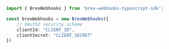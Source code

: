 ```typescript index.ts
import { BrexWebhooks } from 'brex-webhooks-typescript-sdk';

const brexWebhooks = new BrexWebhooks({
    // OAuth2 security scheme
    clientId: "CLIENT_ID",
    clientSecret: "CLIENT_SECRET"
})
```